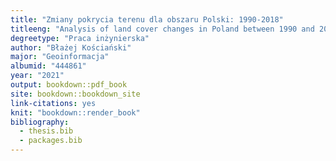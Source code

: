 ```yaml
---
title: "Zmiany pokrycia terenu dla obszaru Polski: 1990-2018"
titleeng: "Analysis of land cover changes in Poland between 1990 and 2018"
degreetype: "Praca inżynierska"
author: "Błażej Kościański"
major: "Geoinformacja"
albumid: "444861"
year: "2021"
output: bookdown::pdf_book
site: bookdown::bookdown_site
link-citations: yes
knit: "bookdown::render_book"
bibliography:
  - thesis.bib
  - packages.bib
---
```


